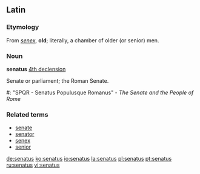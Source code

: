 ==Latin==

===Etymology===
From ''[[senex]]'', '''old'''; literally, a chamber of older (or senior) men.

===Noun===
'''senatus''' {{m}} [[Appendix:Latin fourth declension|4th declension]]

Senate or parliament; the Roman Senate.
#: "SPQR - Senatus Populusque Romanus" - ''The Senate and the People of Rome''

===Related terms===
*[[senate]]
*[[senator]]
*[[senex]]
*[[senior]]

[[de:senatus]]
[[ko:senatus]]
[[io:senatus]]
[[la:senatus]]
[[pl:senatus]]
[[pt:senatus]]
[[ru:senatus]]
[[vi:senatus]]